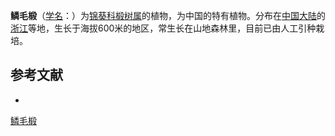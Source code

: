 {{Speciesbox
| name = 鳞毛椴
| status = 
| status_system = 
| image =
| genus = Tilia
| species = lepidota
| authority = Rehd.
}}

'''鳞毛椴'''（[[学名|学名]]：{{lang|la|''Tilia lepidota''}}）为[[锦葵科|锦葵科]][[椴树属|椴树属]]的植物，为中国的特有植物。分布在[[中国大陆|中国大陆]]的[[浙江|浙江]]等地，生长于海拔600米的地区，常生长在山地森林里，目前已由人工引种栽培。

== 参考文献 ==
<div class="references-small">
* {{cite web| url =http://www.bioinfo.cn/db05/KmzwSpecies.php?action=view&id=22523| title =鳞毛椴| work =《中国高等植物数据库全库》| publisher =中国科学院微生物研究所| author =昆明植物研究所| accessdate =2009-02-25| deadurl =yes| archiveurl =https://web.archive.org/web/20160305081228/http://www.bioinfo.cn/db05/KmzwSpecies.php?action=view&id=22523| archivedate =2016-03-05}}
</div>
{{Taxonbar|from=Q11173562}}

[[Category:椴树属|鳞毛椴]]


{{植物小作品}}